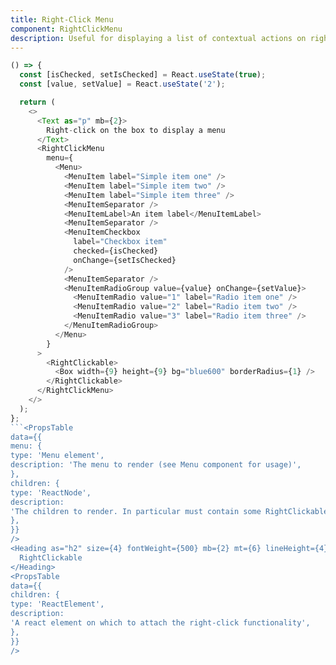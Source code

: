 ```yaml
---
title: Right-Click Menu
component: RightClickMenu
description: Useful for displaying a list of contextual actions on right click.
---
```


```js live removeFragment
() => {
  const [isChecked, setIsChecked] = React.useState(true);
  const [value, setValue] = React.useState('2');

  return (
    <>
      <Text as="p" mb={2}>
        Right-click on the box to display a menu
      </Text>
      <RightClickMenu
        menu={
          <Menu>
            <MenuItem label="Simple item one" />
            <MenuItem label="Simple item two" />
            <MenuItem label="Simple item three" />
            <MenuItemSeparator />
            <MenuItemLabel>An item label</MenuItemLabel>
            <MenuItemSeparator />
            <MenuItemCheckbox
              label="Checkbox item"
              checked={isChecked}
              onChange={setIsChecked}
            />
            <MenuItemSeparator />
            <MenuItemRadioGroup value={value} onChange={setValue}>
              <MenuItemRadio value="1" label="Radio item one" />
              <MenuItemRadio value="2" label="Radio item two" />
              <MenuItemRadio value="3" label="Radio item three" />
            </MenuItemRadioGroup>
          </Menu>
        }
      >
        <RightClickable>
          <Box width={9} height={9} bg="blue600" borderRadius={1} />
        </RightClickable>
      </RightClickMenu>
    </>
  );
};
```<PropsTable
data={{
menu: {
type: 'Menu element',
description: 'The menu to render (see Menu component for usage)',
},
children: {
type: 'ReactNode',
description:
'The children to render. In particular must contain some RightClickable elements to trigger the menu',
},
}}
/>
<Heading as="h2" size={4} fontWeight={500} mb={2} mt={6} lineHeight={4}>
  RightClickable
</Heading>
<PropsTable
data={{
children: {
type: 'ReactElement',
description:
'A react element on which to attach the right-click functionality',
},
}}
/>
